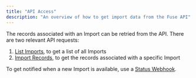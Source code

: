 ```yaml
---
title: "API Access"
description: "An overview of how to get import data from the Fuse API"
---
```


The records associated with an Import can be retried from the API. There are two relevant API requests:
1. [List Imports](/api/resources/imports/list-imports), to get a list of all Imports
2. [Import Records](/api/resources/records/import-records), to get the records associated with a specific Import

To get notified when a new Import is available, use a [Status Webhook](/accessing-data/status-webhooks).